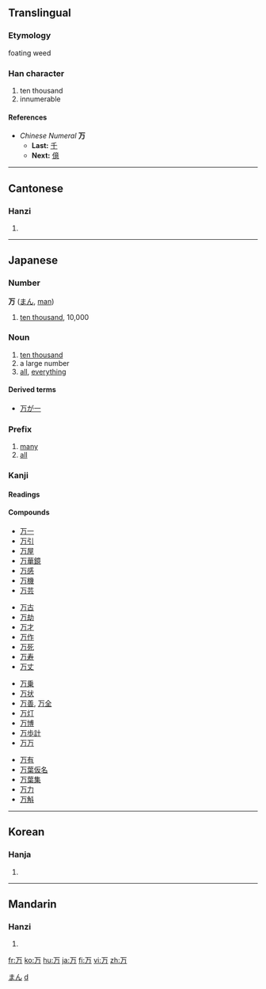 {{see|萬}}<!-- may be replaced by zh-forms -->

==Translingual==
{{Han stroke|[[Image:万-order.gif]]}}
===Etymology===
foating weed
===Han character===
{{Han char|rad=一|as=02|sn=3|four=1022<sub>7</sub>|canj=一尸 (MS)}}
# ten thousand
# innumerable
====References====
{{Han ref|kx=0076.030|dkj=00010|dj=0137.070|hdz=10009.030|uh=4E07|ud=19975|bh=C945|bd=51525}}


*''Chinese Numeral'' '''万'''
**'''Last:''' [[千]]
**'''Next:''' [[億]]
----

==Cantonese==
===Hanzi===
{{yue-hanzi|jyut=|y=maan6, mak6}}
# {{defn|Cantonese}}
----
== Japanese ==
[[Category:1000 Japanese basic words|まん]]
===Number===
'''万''' ([[まん]], [[man]])
#[[ten thousand]], 10,000

[[Category:Japanese numbers| d]]
===Noun===
{{ja-noun|k|hira=よろず|rom=yorozu}}
# [[ten thousand]]
# a large number
# [[all]], [[everything]]
====Derived terms====
*[[万が一]]


===Prefix===
{{ja-pos|k|prefix|hira=ばん|rom=ban|hidx=はん'}}
# [[many]]
# [[all]]


===Kanji===
{{ja-kanji|grade=2|rs=一02}}
====Readings====
{{ja-readings|on=[[まん]] ([[man]]), [[ばん]] ([[ban]])|kun=[[よろず]] ([[yorozu]])}}
====Compounds====
{{top4}}
*[[万一]]
*[[万引]]
*[[万屋]]
*[[万華鏡]]
*[[万感]]
*[[万機]]
*[[万芸]]
{{mid4}}
*[[万古]]
*[[万劫]]
*[[万才]]
*[[万作]]
*[[万死]]
*[[万寿]]
*[[万丈]]
{{mid4}}
*[[万乗]]
*[[万状]]
*[[万善]], [[万全]]
*[[万灯]]
*[[万博]]
*[[万歩計]]
*[[万万]]
{{mid4}}
*[[万有]]
*[[万葉仮名]]
*[[万葉集]]
*[[万力]]
*[[万斛]]
{{bottom}}
----
==Korean==
===Hanja===
{{ko-hanja|hangeul=만 (man)|eumhun=일만 만 (ilman man)|rv=man|mr=man|y=man}}
# {{defn|Korean}}
----
==Mandarin==
===Hanzi===
{{cmn-hanzi|tra=萬|pin=[[wàn]] ([[wan4]]), [[mò]] ([[mo4]])|wg=wan<sup>4</sup>, mo<sup>4</sup>}}
# {{defn|Mandarin}}

[[fr:万]]
[[ko:万]]
[[hu:万]]
[[ja:万]]
[[fi:万]]
[[vi:万]]
[[zh:万]]